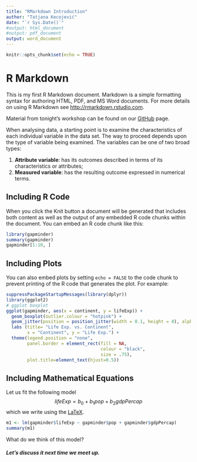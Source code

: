 ```yaml
---
title: "RMarkdown Introduction"
author: "Tatjana Kecojević"
date: "`r Sys.Date()`"
#output: html_document
#output: pdf_document
output: word_document
---
```


```r
knitr::opts_chunk$set(echo = TRUE)
```

# R Markdown

This is my first R Markdown document. Markdown is a simple formatting syntax for authoring HTML, PDF, and MS Word documents. For more details on using R Markdown see <http://rmarkdown.rstudio.com>.

Material from tonight's workshop can be found on our [GitHub](tps://github.com/SisterAnalyst) page.

When analysing data, a starting point is to examine the characteristics of each individual variable in the data set. The way to proceed depends upon the type of variable being examined. The variables can be one of two broad types:

1. **Attribute variable**: has its outcomes described in terms of its characteristics or attributes; 
2. **Measured variable**: has the resulting outcome expressed in numerical terms. 

## Including R Code

When you click the Knit button a document will be generated that includes both content as well as the output of any embedded R code chunks within the document. You can embed an R code chunk like this:

```r
library(gapminder)
summary(gapminder)
gapminder[1:10, ]
```

## Including Plots

You can also embed plots by setting `echo = FALSE` to the code chunk to prevent printing of the R code that generates the plot. For example:

```r
suppressPackageStartupMessages(library(dplyr))
library(ggplot2)
# ggplot boxplot
ggplot(gapminder, aes(x = continent, y = lifeExp)) +
  geom_boxplot(outlier.colour = "hotpink") +
  geom_jitter(position = position_jitter(width = 0.1, height = 0), alpha = .2) +
  labs (title= "Life Exp. vs. Continent", 
        x = "Continent", y = "Life Exp.") +
  theme(legend.position = "none", 
        panel.border = element_rect(fill = NA, 
                                    colour = "black",
                                    size = .75),
        plot.title=element_text(hjust=0.5))
```

## Including Mathematical Equations

Let us fit the following model 
$$lifeExp = b_0 + b_1pop + b_2gdpPercap$$
which we write using the [LaTeX](https://en.wikibooks.org/wiki/LaTeX/Mathematics).
```r
m1 <- lm(gapminder$lifeExp ~ gapminder$pop + gapminder$gdpPercap)
summary(m1)
```

What do we think of this model?

##### **Let's discuss it next time we meet up.**
